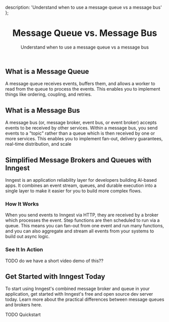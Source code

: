   description: 'Understand when to use a message queue vs a message bus'
};

<Header>

# Message Queue vs. Message Bus

Understand when to use a message queue vs a message bus

</Header>

## What is a Message Queue

A message queue receives events, buffers them, and allows a worker to read from the queue to process the events. This enables you to implement things like ordering, coupling, and retries.

## What is a Message Bus

A message bus (or, message broker, event bus, or event broker) accepts events to be received by other services. Within a message bus, you send events to a "topic" rather than a queue which is then received by one or more services. This enables you to implement fan-out, delivery guarantees, real-time distribution, and scale

## Simplified Message Brokers and Queues with Inngest

Inngest is an application reliability layer for developers building AI-based apps. It combines an event stream, queues, and durable execution into a single layer to make it easier for you to build more complex flows.

### How It Works

When you send events to Inngest via HTTP, they are received by a broker which processes the event. Step functions are then scheduled to run via a queue. This means you can fan-out from one event and run many functions, and you can also aggregate and stream all events from your systems to build out async logic.

### See It In Action

TODO do we have a short video demo of this??

## Get Started with Inngest Today

To start using Inngest's combined message broker and queue in your application, get started with Inngest's free and open source dev server today. Learn more about the practical differences between message queues and brokers here.

TODO Quickstart
